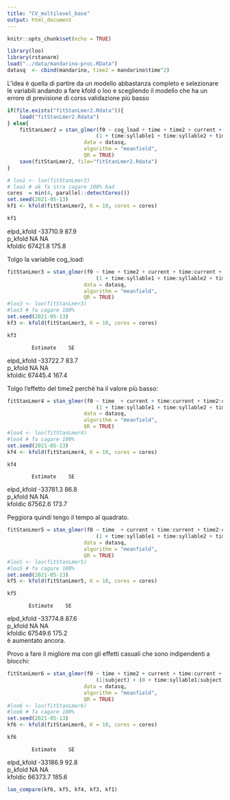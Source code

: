 ```yaml
---
title: "CV_multilevel_base"
output: html_document
---
```


```r
knitr::opts_chunk$set(echo = TRUE)
```

```r
library(loo)
library(rstanarm)
load("../data/mandarino-proc.RData")
datasq  <- cbind(mandarino, time2 = mandarino$time^2)
```

L'idea è quella di partire da un modello abbastanza completo e selezionare le variabili andando a fare kfold o loo e scegliendo il modello che ha un errore di previsione di corss validazione più basso


```r
if(file.exists("fitStanLmer2.Rdata")){
    load("fitStanLmer2.Rdata")
} else{
    fitStanLmer2 = stan_glmer(f0 ~ cog_load + time + time2 + current + time:current + time2:current + syllable1 + syllable2 + syllable1:syllable2 + time:syllable1 + time:syllable2 + time:peak + time2:peak + peak:syllable1 + peak:syllable2 + peak:syllable1:syllable2 + 
                             (1 + time:syllable1 + time:syllable2 + time:current|subject),
                         data = datasq,
                         algorithm = "meanfield",
                         QR = TRUE)
    save(fitStanLmer2, file="fitStanLmer2.Rdata")
}

# loo1 <- loo(fitStanLmer2)
# loo1 # ok fa stra cagare 100% bad
cores  = min(4, parallel::detectCores())
set.seed(2021-05-13)
kf1 <- kfold(fitStanLmer2, K = 10, cores = cores)
```
```r
kf1
```

elpd_kfold	-33710.9	87.9		
p_kfold	NA	NA		
kfoldic	67421.8	175.8


Tolgo la variabile cog_load:
```r
fitStanLmer3 = stan_glmer(f0 ~ time + time2 + current + time:current + time2:current + syllable1 + syllable2 + syllable1:syllable2 + time:syllable1 + time:syllable2 + time:peak + time2:peak + peak:syllable1 + peak:syllable2 + peak:syllable1:syllable2 + 
                             (1 + time:syllable1 + time:syllable2 + time:current|subject),
                         data = datasq,
                         algorithm = "meanfield",
                         QR = TRUE)
#loo3 <- loo(fitStanLmer3)
#loo3 # fa cagare 100%
set.seed(2021-05-13)
kf3 <- kfold(fitStanLmer3, K = 10, cores = cores)
```
```r
kf3
```
            Estimate    SE
elpd_kfold	-33722.7	83.7		
p_kfold	NA	NA		
kfoldic	67445.4	167.4	


Tolgo l'effetto del time2 perchè ha il valore più basso:
```r
fitStanLmer4 = stan_glmer(f0 ~ time  + current + time:current + time2:current + syllable1 + syllable2 + syllable1:syllable2 + time:syllable1 + time:syllable2 + time:peak + time2:peak + peak:syllable1 + peak:syllable2 + peak:syllable1:syllable2 + 
                             (1 + time:syllable1 + time:syllable2 + time:current|subject),
                         data = datasq,
                         algorithm = "meanfield",
                         QR = TRUE)
#loo4 <- loo(fitStanLmer4)
#loo4 # fa cagare 100%
set.seed(2021-05-13)
kf4 <- kfold(fitStanLmer4, K = 10, cores = cores)
```
```r
kf4
```
            Estimate    SE
elpd_kfold	-33781.3	86.8		
p_kfold	NA	NA		
kfoldic	67562.6	173.7	

Peggiora quindi tengo il tempo al quadrato.

```r
fitStanLmer5 = stan_glmer(f0 ~ time  + current + time:current + time2:current + syllable1 + syllable2 + syllable1:syllable2 + time:syllable1 + time:syllable2 + time:peak + time2:peak + peak:syllable1 + peak:syllable2 + peak:syllable1:syllable2 + 
                             (1 + time:syllable1 + time:syllable2 + time:current + time:peak|subject),
                         data = datasq,
                         algorithm = "meanfield",
                         QR = TRUE)
#loo5 <- loo(fitStanLmer5)
#loo5 # fa cagare 100%
set.seed(2021-05-13)
kf5 <- kfold(fitStanLmer5, K = 10, cores = cores)
```
```r
kf5
```

           Estimate    SE
elpd_kfold	-33774.8	87.6		
p_kfold	NA	NA		
kfoldic	67549.6	175.2	
è aumentato ancora.

Provo a fare il migliore ma con gli effetti casuali che sono indipendenti a blocchi:
```r
fitStanLmer6 = stan_glmer(f0 ~ time + time2 + current + time:current + time2:current + syllable1 + syllable2 + syllable1:syllable2 + time:syllable1 + time:syllable2 + time:peak + time2:peak + peak:syllable1 + peak:syllable2 + peak:syllable1:syllable2 + 
                             (1|subject) + (0 + time:syllable1|subject) + (0 + time:syllable2|subject) + (0 + time:current|subject),
                         data = datasq,
                         algorithm = "meanfield",
                         QR = TRUE)
#loo6 <- loo(fitStanLmer6)
#loo6 # fa cagare 100%
set.seed(2021-05-13)
kf6 <- kfold(fitStanLmer6, K = 10, cores = cores)
```
```r
kf6
```
 
            Estimate    SE
elpd_kfold	-33186.9	92.8		
p_kfold	NA	NA		
kfoldic	66373.7	185.6	

```r
loo_compare(kf6, kf5, kf4, kf3, kf1)
```

